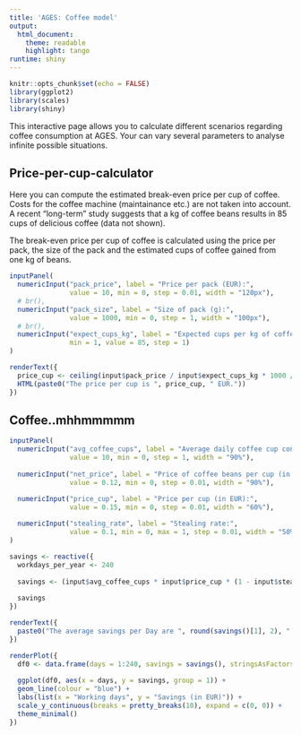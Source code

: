 ```yaml
---
title: 'AGES: Coffee model'
output:
  html_document:
    theme: readable
    highlight: tango
runtime: shiny
---
```


```r
knitr::opts_chunk$set(echo = FALSE)
library(ggplot2)
library(scales)
library(shiny)
```

This interactive page allows you to calculate different scenarios regarding coffee consumption at AGES. Your can vary several parameters to analyse infinite possible situations.

## Price-per-cup-calculator

Here you can compute the estimated break-even price per cup of coffee. Costs for the coffee machine (maintainance etc.) are not taken into account. A recent "long-term" study suggests that a kg of coffee beans results in 85 cups of delicious coffee (data not shown).

The break-even price per cup of coffee is calculated using the price per pack, the size of the pack and the estimated cups of coffee gained from one kg of beans.
```r
inputPanel(
  numericInput("pack_price", label = "Price per pack (EUR):",
               value = 10, min = 0, step = 0.01, width = "120px"),
  # br(),
  numericInput("pack_size", label = "Size of pack (g):",
               value = 1000, min = 0, step = 1, width = "100px"),
  # br(),
  numericInput("expect_cups_kg", label = "Expected cups per kg of coffee beans:",
               min = 1, value = 85, step = 1)
)

renderText({
  price_cup <- ceiling(input$pack_price / input$expect_cups_kg * 1000 / input$pack_size * 100) / 100
  HTML(paste0("The price per cup is ", price_cup, " EUR."))
})
```

## Coffee..mhhmmmmm

```r
inputPanel(
  numericInput("avg_coffee_cups", label = "Average daily coffee cup consumption:",
               value = 10, min = 0, step = 1, width = "90%"),
  
  numericInput("net_price", label = "Price of coffee beans per cup (in EUR):",
               value = 0.12, min = 0, step = 0.01, width = "90%"),

  numericInput("price_cup", label = "Price per cup (in EUR):",
               value = 0.15, min = 0, step = 0.01, width = "60%"),
  
  numericInput("stealing_rate", label = "Stealing rate:",
               value = 0.1, min = 0, max = 1, step = 0.01, width = "50%")
)

savings <- reactive({
  workdays_per_year <- 240
  
  savings <- (input$avg_coffee_cups * input$price_cup * (1 - input$stealing_rate) - input$avg_coffee_cups * input$net_price) * 1:240
  
  savings
})

renderText({
  paste0("The average savings per Day are ", round(savings()[1], 2), " EUR.")
})

renderPlot({
  df0 <- data.frame(days = 1:240, savings = savings(), stringsAsFactors = FALSE)
  
  ggplot(df0, aes(x = days, y = savings, group = 1)) +
  geom_line(colour = "blue") +
  labs(list(x = "Working days", y = "Savings (in EUR)")) +
  scale_y_continuous(breaks = pretty_breaks(10), expand = c(0, 0)) +
  theme_minimal()
})
```




